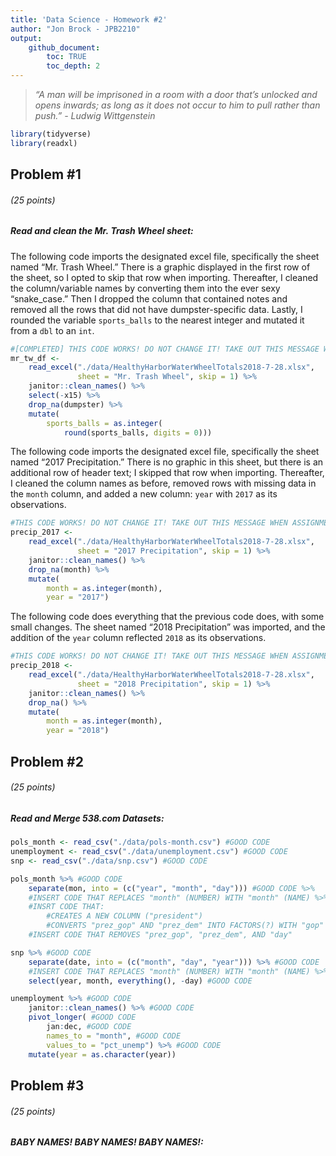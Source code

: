 ```yaml
---
title: 'Data Science - Homework #2'
author: "Jon Brock - JPB2210"
output: 
    github_document:
        toc: TRUE
        toc_depth: 2
---
```


> *"A man will be imprisoned in a room with a door that's unlocked and opens inwards; as long as it does not occur to him to pull rather than push." - Ludwig Wittgenstein*

```r
library(tidyverse)
library(readxl)
```

## Problem #1
###### (*25 points*)
##### *Read and clean the Mr. Trash Wheel sheet:*

The following code imports the designated excel file, specifically the sheet named "Mr. Trash Wheel." There is a graphic displayed in the first row of the sheet, so I opted to skip that row when importing. Thereafter, I cleaned the column/variable names by converting them into the ever sexy "snake_case." Then I dropped the column that contained notes and removed all the rows that did not have dumpster-specific data. Lastly, I rounded the variable `sports_balls` to the nearest integer and mutated it from a `dbl` to an `int`.

```r
#[COMPLETED] THIS CODE WORKS! DO NOT CHANGE IT! TAKE OUT THIS MESSAGE WHEN ASSIGNMENT IS COMPLETED!
mr_tw_df <-
    read_excel("./data/HealthyHarborWaterWheelTotals2018-7-28.xlsx", 
               sheet = "Mr. Trash Wheel", skip = 1) %>% 
    janitor::clean_names() %>% 
    select(-x15) %>% 
    drop_na(dumpster) %>% 
    mutate(
        sports_balls = as.integer(
            round(sports_balls, digits = 0)))
```

The following code imports the designated excel file, specifically the sheet named "2017 Precipitation." There is no graphic in this sheet, but there is an additional row of header text; I skipped that row when importing. Thereafter, I cleaned the column names as before, removed rows with missing data in the `month` column, and added a new column: `year` with `2017` as its observations.  

```r
#THIS CODE WORKS! DO NOT CHANGE IT! TAKE OUT THIS MESSAGE WHEN ASSIGNMENT IS COMPLETED!
precip_2017 <-
    read_excel("./data/HealthyHarborWaterWheelTotals2018-7-28.xlsx", 
               sheet = "2017 Precipitation", skip = 1) %>%
    janitor::clean_names() %>% 
    drop_na(month) %>% 
    mutate(
        month = as.integer(month),
        year = "2017")
```

The following code does everything that the previous code does, with some small changes. The sheet named "2018 Precipitation" was imported, and the addition of the `year` column reflected `2018` as its observations.  

```r
#THIS CODE WORKS! DO NOT CHANGE IT! TAKE OUT THIS MESSAGE WHEN ASSIGNMENT IS COMPLETED!
precip_2018 <-
    read_excel("./data/HealthyHarborWaterWheelTotals2018-7-28.xlsx", 
               sheet = "2018 Precipitation", skip = 1) %>%
    janitor::clean_names() %>% 
    drop_na() %>% 
    mutate(
        month = as.integer(month),
        year = "2018")
```

## Problem #2
###### (*25 points*)
##### *Read and Merge 538.com Datasets:*

```r
pols_month <- read_csv("./data/pols-month.csv") #GOOD CODE
unemployment <- read_csv("./data/unemployment.csv") #GOOD CODE
snp <- read_csv("./data/snp.csv") #GOOD CODE
```

```r
pols_month %>% #GOOD CODE
    separate(mon, into = (c("year", "month", "day"))) #GOOD CODE %>% 
    #INSERT CODE THAT REPLACES "month" (NUMBER) WITH "month" (NAME) %>% 
    #INSRT CODE THAT:
        #CREATES A NEW COLUMN ("president")
        #CONVERTS "prez_gop" AND "prez_dem" INTO FACTORS(?) WITH "gop" and "dem"
    #INSERT CODE THAT REMOVES "prez_gop", "prez_dem", AND "day"
```

```r
snp %>% #GOOD CODE
    separate(date, into = (c("month", "day", "year"))) %>% #GOOD CODE
    #INSERT CODE THAT REPLACES "month" (NUMBER) WITH "month" (NAME) %>% 
    select(year, month, everything(), -day) #GOOD CODE
```

```r
unemployment %>% #GOOD CODE
    janitor::clean_names() %>% #GOOD CODE
    pivot_longer( #GOOD CODE
        jan:dec, #GOOD CODE
        names_to = "month", #GOOD CODE
        values_to = "pct_unemp") %>% #GOOD CODE
    mutate(year = as.character(year))
```

## Problem #3
###### (*25 points*)
##### *BABY NAMES! BABY NAMES! BABY NAMES!:*